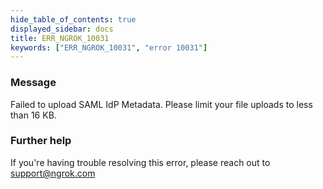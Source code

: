 ```yaml
---
hide_table_of_contents: true
displayed_sidebar: docs
title: ERR_NGROK_10031
keywords: ["ERR_NGROK_10031", "error 10031"]
---
```


### Message

Failed to upload SAML IdP Metadata. Please limit your file uploads to less than 16 KB.

### Further help

If you're having trouble resolving this error, please reach out to [support@ngrok.com](mailto:support@ngrok.com?subject=Help%20with%20ERR_NGROK_10031)
